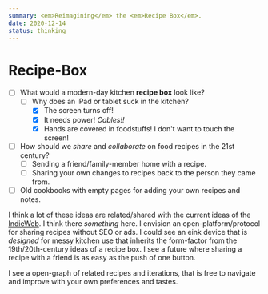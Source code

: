```yaml
---
summary: <em>Reimagining</em> the <em>Recipe Box</em>.
date: 2020-12-14
status: thinking
---
```


# Recipe-Box

- [ ] What would a modern-day kitchen **recipe box** look like?
  - [ ] Why does an iPad or tablet suck in the kitchen?
    - [x] The screen turns off!
    - [x] It needs power! _Cables!!_
    - [x] Hands are covered in foodstuffs! I don't want to touch the screen!
- [ ] How should we _share_ and _collaborate_ on food recipes in the 21st century?
  - [ ] Sending a friend/family-member home with a recipe.
  - [ ] Sharing your own changes to recipes back to the person they came from.
- [ ] Old cookbooks with empty pages for adding your own recipes and notes.

I think a lot of these ideas are related/shared with the current ideas of the [IndieWeb](https://indieweb.org/). I think there _something_ here. I envision an open-platform/protocol for sharing recipes without SEO or ads. I could see an eink device that is _designed_ for messy kitchen use that inherits the form-factor from the 19th/20th-century ideas of a recipe box. I see a future where sharing a recipe with a friend is as easy as the push of one button.

I see a open-graph of related recipes and iterations, that is free to navigate and improve with your own preferences and tastes.
